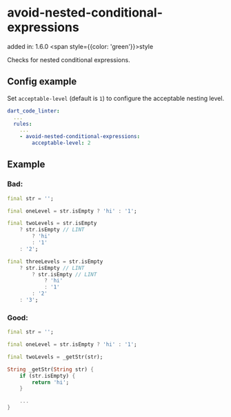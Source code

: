 # avoid-nested-conditional-expressions
added in: 1.6.0 <span style={{color: 'green'}}>style</span>

Checks for nested conditional expressions.

## Config example
Set `acceptable-level` (default is `1`) to configure the acceptable nesting level.
```yaml
dart_code_linter:
  ...
  rules:
    ...
    - avoid-nested-conditional-expressions:
        acceptable-level: 2
```
## Example
### Bad:
```dart
final str = '';

final oneLevel = str.isEmpty ? 'hi' : '1';

final twoLevels = str.isEmpty
    ? str.isEmpty // LINT
        ? 'hi'
        : '1'
    : '2';

final threeLevels = str.isEmpty
    ? str.isEmpty // LINT
        ? str.isEmpty // LINT
            ? 'hi'
            : '1'
        : '2'
    : '3';
```
### Good:
```dart
final str = '';

final oneLevel = str.isEmpty ? 'hi' : '1';

final twoLevels = _getStr(str);

String _getStr(String str) {
    if (str.isEmpty) {
        return 'hi';
    }

    ...
}
```
